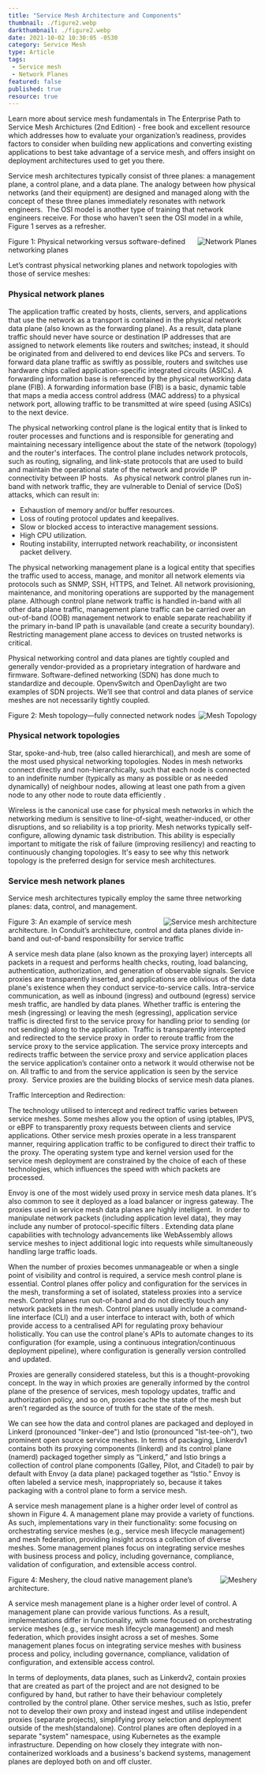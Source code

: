 ```yaml
---
title: "Service Mesh Architecture and Components"
thumbnail: ./figure2.webp
darkthumbnail: ./figure2.webp
date: 2021-10-02 10:30:05 -0530
category: Service Mesh
type: Article
tags:
 - Service mesh
 - Network Planes
featured: false
published: true
resource: true
---
```





<ResourcesWrapper>
  <div className="intro">
    <p>Learn more about service mesh fundamentals in <Link className="blog" to="/learn/service-mesh-books/the-enterprise-path-to-service-mesh-architectures-2nd-edition">The Enterprise Path to Service Mesh Archictures (2nd Edition)</Link> -  free book and excellent resource which addresses how to evaluate your organization’s readiness, provides factors to consider when building new applications and converting existing applications to best take advantage of a service mesh, and offers insight on deployment architectures used to get you there.</p>
  </div>

<p>
Service mesh architectures typically consist of three planes: a management plane, a control plane, and a data plane. The analogy between how physical networks (and their equipment) are designed and managed along with the concept of these three planes immediately resonates with network engineers. 
The OSI model is another type of training that network engineers receive. For those who haven't seen the OSI model in a while, Figure 1 serves as a refresher.
</p>

 <div className="right" >
  <img src={Planes} align="right" alt="Network Planes" />
  <p>Figure 1: Physical networking versus software-defined networking planes</p>
 </div>

<p>Let’s contrast physical networking planes and network topologies with those of service meshes:</p>

<h3>Physical network planes</h3>

<p>
The application traffic created by hosts, clients, servers, and applications that use the network as a transport is contained in the physical network data plane (also known as the forwarding plane). As a result, data plane traffic should never have source or destination IP addresses that are assigned to network elements like routers and switches; instead, it should be originated from and delivered to end devices like PCs and servers. To forward data plane traffic as swiftly as possible, routers and switches use hardware chips called application-specific integrated circuits (ASICs). A forwarding information base is referenced by the physical networking data plane (FIB). A forwarding information base (FIB) is a basic, dynamic table that maps a media access control address (MAC address) to a physical network port, allowing traffic to be transmitted at wire speed (using ASICs) to the next device.
</p>

<p>
The physical networking control plane is the logical entity that is linked to router processes and functions and is responsible for generating and maintaining necessary intelligence about the state of the network (topology) and the router's interfaces. The control plane includes network protocols, such as routing, signaling, and link-state protocols that are used to build and maintain the operational state of the network and provide IP connectivity between IP hosts.   As physical network control planes run in-band with network traffic, they are vulnerable to Denial of service (DoS) attacks, which can result in:
</p>

<ul>
  <li>Exhaustion of memory and/or buffer resources.</li>
  <li>Loss of routing protocol updates and keepalives.</li>
  <li>Slow or blocked access to interactive management sessions.</li>
  <li>High CPU utilization.</li>
  <li>Routing instability, interrupted network reachability, or inconsistent packet delivery.</li>
</ul>

<p>
The physical networking management plane is a logical entity that specifies the traffic used to access, manage, and monitor all network elements via protocols such as SNMP, SSH, HTTPS, and Telnet. All network provisioning, maintenance, and monitoring operations are supported by the management plane. Although control plane network traffic is handled in-band with all other data plane traffic, management plane traffic can be carried over an out-of-band (OOB) management network to enable separate reachability if the primary in-band IP path is unavailable (and create a security boundary). Restricting management plane access to devices on trusted networks is critical.
</p>

<p>
Physical networking control and data planes are tightly coupled and generally vendor-provided as a proprietary integration of hardware and firmware. Software-defined networking (SDN) has done much to standardize and decouple. OpenvSwitch and OpenDaylight are two examples of SDN projects. We’ll see that control and data planes of service meshes are not necessarily tightly coupled.
</p>

  <div className="left" >
  <img src={Topology} align="right" alt="Mesh Topology" />
  <p>Figure 2: Mesh topology—fully connected network nodes</p>
  </div>

<h3>Physical network topologies</h3>

<p>
Star, spoke-and-hub, tree (also called hierarchical), and mesh are some of the most used physical networking topologies. Nodes in mesh networks connect directly and non-hierarchically, such that each node is connected to an indefinite number (typically as many as possible or as needed dynamically) of neighbour nodes, allowing at least one path from a given node to any other node to route data efficiently .
</p>

<p>
Wireless is the canonical use case for physical mesh networks in which the networking medium is sensitive to line-of-sight, weather-induced, or other disruptions, and so reliability is a top priority. Mesh networks typically self-configure, allowing dynamic task distribution. This ability is especially important to mitigate the risk of failure (improving resiliency) and reacting to continuously changing topologies. It's easy to see why this network topology is the preferred design for service mesh architectures.
</p>

<h3>Service mesh network planes</h3>

<p>Service mesh architectures typically employ the same three networking planes: data, control, and management. </p>

<div className="right" >
<img src={Architecture} align="right" alt="Service mesh architecture" />
<p>Figure 3: An example of service mesh architecture. In Conduit’s architecture, control and data planes divide in-band and out-of-band responsibility for service traffic</p>
</div>

<p>
A service mesh data plane (also known as the proxying layer) intercepts all packets in a request and performs health checks, routing, load balancing, authentication, authorization, and generation of observable signals. Service proxies are transparently inserted, and applications are oblivious of the data plane's existence when they conduct service-to-service calls. Intra-service communication, as well as inbound (ingress) and outbound (egress) service mesh traffic, are handled by data planes. Whether traffic is entering the mesh (ingressing) or leaving the mesh (egressing), application service traffic is directed first to the service proxy for handling prior to sending (or not sending) along to the application.  Traffic is transparently intercepted and redirected to the service proxy in order to reroute traffic from the service proxy to the service application. The service proxy intercepts and redirects traffic between the service proxy and service application places the service application’s container onto a network it would otherwise not be on. All traffic to and from the service application is seen by the service proxy.  Service proxies are the building blocks of service mesh data planes.
</p>

<div className="fact">
Traffic Interception and Redirection:
<p>The technology utilised to intercept and redirect traffic varies between service meshes. Some meshes allow you the option of using iptables, IPVS, or eBPF to transparently proxy requests between clients and service applications. Other service mesh proxies operate in a less transparent manner, requiring application traffic to be configured to direct their traffic to the proxy. The operating system type and kernel version used for the service mesh deployment are constrained by the choice of each of these technologies, which influences the speed with which packets are processed.</p>
</div>

<p>
Envoy is one of the most widely used proxy in service mesh data planes. It's also common to see it deployed as a load balancer or ingress gateway. The proxies used in service mesh data planes are highly intelligent.  In order to manipulate network packets (including application level data), they may include any number of protocol-specific filters . Extending data plane capabilities with technology advancements like WebAssembly allows service meshes to inject additional logic into requests while simultaneously handling large traffic loads.
</p>

<p>
When the number of proxies becomes unmanageable or when a single point of visibility and control is required, a service mesh control plane is essential. Control planes offer policy and configuration for the services in the mesh, transforming a set of isolated, stateless proxies into a service mesh. Control planes run out-of-band and do not directly touch any network packets in the mesh. Control planes usually include a command-line interface (CLI) and a user interface to interact with, both of which provide access to a centralised API for regulating proxy behaviour holistically. You can use the control plane's APIs to automate changes to its configuration (for example, using a continuous integration/continuous deployment pipeline), where configuration is generally version controlled and updated.
</p>

<div className="fact">
  Proxies are generally considered stateless, but this is a thought-provoking concept. In the way in which proxies are generally informed by the control plane of the presence of services, mesh topology updates, traffic and authorization policy, and so on, proxies cache the state of the mesh but aren’t regarded as the source of truth for the state of the mesh.
</div>

<p>
  We can see how the data and control planes are packaged and deployed in Linkerd (pronounced "linker-dee") and Istio (pronounced "Ist-tee-oh"), two prominent open source service meshes. In terms of packaging, Linkerdv1 contains both its proxying components (linkerd) and its control plane (namerd) packaged together simply as “Linkerd,” and Istio brings a collection of control plane components (Galley, Pilot, and Citadel) to pair by default with Envoy (a data plane) packaged together as “Istio.” Envoy is often labeled a service mesh, inappropriately so, because it takes packaging with a control plane to form a service mesh. 
</p>

<p>
  A service mesh management plane is a higher order level of control as shown in Figure 4. A management plane may provide a variety of functions. As such, implementations vary in their functionality: some focusing on orchestrating service meshes (e.g., service mesh lifecycle management) and mesh federation, providing insight across a collection of diverse meshes. Some management planes focus on integrating service meshes with business process and policy, including governance, compliance, validation of configuration, and extensible access control.
</p>

  <div className="left" >
  <img src={Meshery} align="right" alt="Meshery" />
  <p>Figure 4: Meshery, the cloud native management plane’s architecture.</p>
  </div>
  
<p>
A service mesh management plane is a higher order level of control. A management plane can provide various functions. As a result, implementations differ in functionality, with some focused on orchestrating service meshes (e.g., service mesh lifecycle management) and mesh federation, which provides insight across a set of meshes. Some management planes focus on integrating service meshes with business process and policy, including governance, compliance, validation of configuration, and extensible access control.
</p>

<p>
In terms of deployments, data planes, such as Linkerdv2, contain proxies that are created as part of the project and are not designed to be configured by hand, but rather to have their behaviour completely controlled by the control plane. Other service meshes, such as Istio, prefer not to develop their own proxy and instead ingest and utilise independent proxies (separate projects), simplifying proxy selection and deployment outside of the mesh(standalone). Control planes are often deployed in a separate "system" namespace, using Kubernetes as the example infrastructure. Depending on how closely they integrate with non-containerized workloads and a business's backend systems, management planes are deployed both on and off cluster.
</p>

</ResourcesWrapper>
